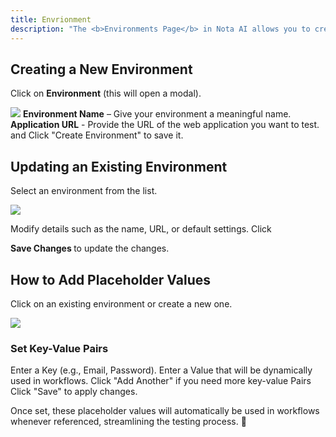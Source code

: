 ```yaml
---
title: Envrionment
description: "The <b>Environments Page</b> in Nota AI allows you to create and manage testing environments where workflows are executed. Each environment serves as a <b>dedicated testing space</b>, ensuring your workflows run in the correct context."
---
```


## Creating a New Environment

Click on <b>Environment</b> (this will open a modal).

<img
  src="/images/environment-create.png"
  className="w-full rounded-xl shadow-xl"
/>
<b>Environment Name</b> – Give your environment a meaningful name. <br />
<b>Application URL</b> - Provide the URL of the web application you want to
test. and Click "Create Environment" to save it.

## Updating an Existing Environment

Select an environment from the list.

<img
  src="/images/environment-settings.png"
  className="w-full rounded-xl shadow-xl"
/>

Modify details such as the name, URL, or default settings. Click

<b>Save Changes </b> to update the changes.

## How to Add Placeholder Values

Click on an existing environment or create a new one.

<img
  src="/images/environment-config.png"
  className="w-full rounded-xl shadow-xl"
/>

### Set Key-Value Pairs

Enter a Key (e.g., Email, Password).
Enter a Value that will be dynamically used in workflows.
Click "Add Another" if you need more key-value Pairs
Click "Save" to apply changes.

Once set, these placeholder values will automatically be used in workflows whenever referenced, streamlining the testing process. 🚀
